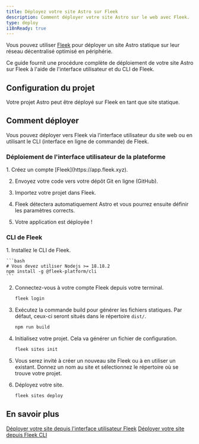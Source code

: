 ```yaml
---
title: Déployez votre site Astro sur Fleek
description: Comment déployer votre site Astro sur le web avec Fleek.
type: deploy
i18nReady: true
---
```



Vous pouvez utiliser [Fleek](http://fleek.xyz/) pour déployer un site Astro statique sur leur réseau décentralisé optimisé en périphérie.

Ce guide fournit une procédure complète de déploiement de votre site Astro sur Fleek à l'aide de l'interface utilisateur et du CLI de Fleek.

## Configuration du projet

Votre projet Astro peut être déployé sur Fleek en tant que site statique.

## Comment déployer

Vous pouvez déployer vers Fleek via l’interface utilisateur du site web ou en utilisant le CLI (interface en ligne de commande) de Fleek.

### Déploiement de l'interface utilisateur de la plateforme

<Steps>
1. Créez un compte [Fleek](https://app.fleek.xyz).

2. Envoyez votre code vers votre dépôt Git en ligne (GitHub).

3. Importez votre projet dans Fleek.

4. Fleek détectera automatiquement Astro et vous pourrez ensuite définir les paramètres corrects.

5. Votre application est déployée !
</Steps>


### CLI de Fleek

<Steps>
1. Installez le CLI de Fleek.

    ```bash
    # Vous devez utiliser Nodejs >= 18.18.2
    npm install -g @fleek-platform/cli
    ```
2. Connectez-vous à votre compte Fleek depuis votre terminal.

    ```bash
    fleek login
    ```

3. Exécutez la commande build pour générer les fichiers statiques. Par défaut, ceux-ci seront situés dans le répertoire `dist/`.

    ```bash
    npm run build
    ```

4. Initialisez votre projet. Cela va générer un fichier de configuration.

    ```bash
    fleek sites init
    ```

5. Vous serez invité à créer un nouveau site Fleek ou à en utiliser un existant. Donnez un nom au site et sélectionnez le répertoire où se trouve votre projet.

6. Déployez votre site.

    ```bash
    fleek sites deploy
    ```

</Steps>

## En savoir plus

<ReadMore>[Déployer votre site depuis l'interface utilisateur Fleek](https://fleek.xyz/docs/platform/deployments/)</ReadMore>
<ReadMore>[Déployer votre site depuis Fleek CLI](https://fleek.xyz/docs/cli/sites/)</ReadMore>

